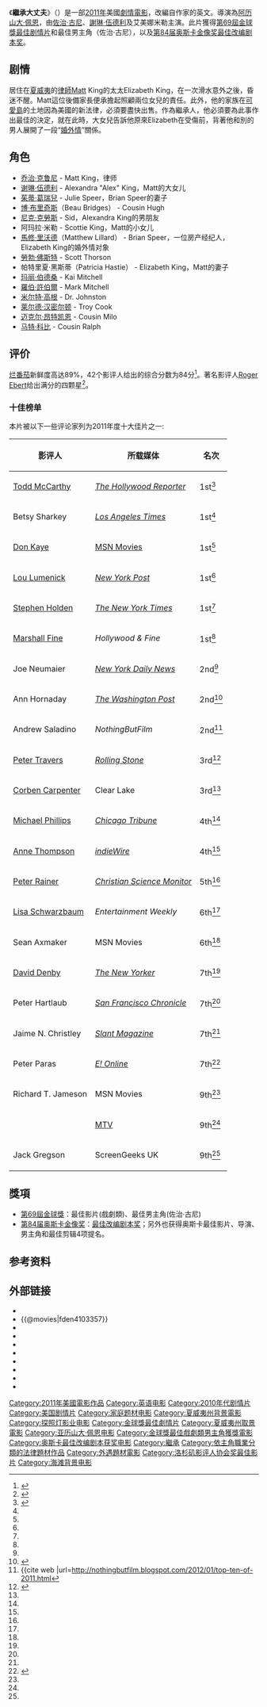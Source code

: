 {{noteTA
|G1=Show
|G2=Movie
}}
{{Infobox Film
| name               = 繼承大丈夫
| original_name      = {{lang|en|The Descendants}}
| image              = The Descendents poster.jpg
| caption            = 美国宣傳海报
| director           = [[阿歷山大·佩恩|阿歷山大·佩恩]]
| producer           = Jim Burke<br />亞歷山大·佩恩<br />Jim Taylor
| screenplay         = 阿歷山大·佩恩<br />Nat Faxon<br />Jim Rash
| based_on  = {{Based on|{{link-en|繼承人生(小說)|The Descendants (novel)}}|{{link-en|卡依·哈特·漢明絲|Kaui Hart Hemmings}}}}
| starring           = [[佐治·古尼|佐治·古尼]]<br />[[谢琳·伍德利|谢琳·伍德利]]<br />Judy Greer<br />Beau Bridges<br />Matthew Lillard<br />Robert Forster
| music              = 
| cinematography     = Phedon Papamichael
| editing            = Kevin Tent
| production_company = Ad Hominem Enterprises
| distributor        = [[福斯探照燈影業|福斯探照燈影業]]
| released           = 2011年9月10日([[多倫多电影节|多倫多电影节]]）<br />{{USA}}：2011年11月18日<br />{{HKG}}：2012年1月26日<br/>{{TWN}}：2012年2月17日
| runtime            = 115 分鐘
| country            = {{美國電影產地}}
| language           = [[英語|英語]]
| budget             = 2000万美元
| gross              = 1.77億美元 <ref>{{cite web |url=http://boxofficemojo.com/movies/?id=descendents.htm |title=The Descendants (2011) |work=[[Box_Office_Mojo|Box Office Mojo]] |publisher=[[IMDb|IMDb]] |accessdate=February 26, 2011 |archive-date=2016-04-17 |archive-url=https://web.archive.org/web/20160417011949/http://www.boxofficemojo.com/movies/?id=descendents.htm |dead-url=no }}</ref>
| cn_name            = 后人（影碟）<br />后裔（福斯）<ref>{{Sinaweibo post |user = 1890650350 |id = DzjxtF599 |title =12部福斯出品的电影即将在上海国际电影节展映！ |name = 20世纪福斯电影 |date = 2016-06-08 |accessdate =  |language=zh-cn}}</ref>
| hk_name            = 繼承大丈夫
| tw_name            = 繼承人生
}}

《'''繼承大丈夫'''》（{{lang-en|'''The Descendants'''}}）是一部[[2011年電影|2011年]]美國[[劇情片|劇情]][[電影|電影]]，改編自作家{{le|卡依·哈特·漢明絲|Kaui Hart Hemmings}}的英文{{le|同名小說|The Descendants (novel)}}。導演為[[阿历山大·佩恩|阿历山大·佩恩]]，由[[佐治·古尼|佐治·古尼]]、[[謝琳·伍德利|謝琳·伍德利]]及艾美娜米勒主演。此片獲得[[第69屆金球獎|第69屆金球獎]][[金球獎最佳戲劇類影片|最佳剧情片]]和最佳男主角（佐治·古尼），以及[[第84届奥斯卡金像奖|第84届奥斯卡金像奖]][[奥斯卡最佳改编剧本奖|最佳改编剧本奖]]。

==剧情==
居住在[[夏威夷|夏威夷]]的[[律師|律師]]Matt King的太太Elizabeth King，在一次滑水意外之後，昏迷不醒。Matt這位後備家長便承擔起照顧兩位女兒的責任。此外，他的家族在[[可愛島|可愛島]]的土地因為美國的新法律，必須要盡快出售。作為繼承人，他必須要為此事作出最佳的決定，就在此時，大女兒告訴他原來Elizabeth在受傷前，背著他和別的男人展開了一段“[[婚外情|婚外情]]”關係。

== 角色 ==
* [[乔治·克鲁尼|乔治·克鲁尼]] - Matt King，律师
* [[谢琳·伍德利|谢琳·伍德利]] - Alexandra "Alex" King，Matt的大女儿
* [[茱蒂·葛瑞兒|茱蒂·葛瑞兒]] - Julie Speer，Brian Speer的妻子
* [[博·布里奇斯|博·布里奇斯]]（Beau Bridges） - Cousin Hugh
* [[尼克·克勞斯|尼克·克勞斯]] - Sid，Alexandra King的男朋友
* 阿玛拉·米勒 - Scottie King，Matt的小女儿
* [[馬修·里沃德|馬修·里沃德]]（Matthew Lillard） - Brian Speer，一位房产经纪人，Elizabeth King的婚外情对象
* [[勞勃·佛斯特|勞勃·佛斯特]] - Scott Thorson
* 帕特里夏·黑斯蒂（Patricia Hastie） - Elizabeth King，Matt的妻子
* [[玛丽·伯德桑|玛丽·伯德桑]] - Kai Mitchell
* [[羅伯·許伯爾|羅伯·許伯爾]] - Mark Mitchell
* [[米尔特·高根|米尔特·高根]] - Dr. Johnston
* [[莱尔德·汉密尔顿|莱尔德·汉密尔顿]] - Troy Cook
* [[迈克尔·昂特凯恩|迈克尔·昂特凯恩]] - Cousin Milo
* [[马特·科比|马特·科比]] - Cousin Ralph

== 评价 ==
[[烂番茄|烂番茄]]新鲜度高达89%，42个影评人给出的综合分数为84分<ref>{{metacritic film|the-descendants|The Descendants}}</ref>。著名影评人[[Roger_Ebert|Roger Ebert]]给出满分的四颗星<ref>{{cite web|last=Ebert|first=Roger|title=The Descendants|url=http://rogerebert.suntimes.com/apps/pbcs.dll/article?AID=/20111116/REVIEWS/111119988|access-date=2022-03-02|archive-date=2012-07-22|archive-url=https://web.archive.org/web/20120722193231/http://rogerebert.suntimes.com/apps/pbcs.dll/article?AID=%2F20111116%2FREVIEWS%2F111119988|dead-url=no}}</ref>。

=== 十佳榜单 ===
本片被以下一些评论家列为2011年度十大佳片之一:
{| class="wikitable" style="font-size: 95%;"
|-
! 影评人
! 所载媒体
! 名次
|-
| [[Todd_McCarthy|Todd McCarthy]] ||''[[The_Hollywood_Reporter|The Hollywood Reporter]]'' ||1st<ref name="metacritic top ten">{{cite web |url=http://www.metacritic.com/feature/movie-critic-best-of-2011-top-ten-lists |title=2011 Film Critic Top Ten Lists (Updated Dec. 22) |first=Jason |last=Dietz |work=[[Metacritic|Metacritic]] |publisher=[[CBS_Interactive|CBS Interactive]] |date=December 8, 2011 |accessdate=December 24, 2011 |archive-date=2017-05-10 |archive-url=https://web.archive.org/web/20170510134309/http://www.metacritic.com/feature/movie-critic-best-of-2011-top-ten-lists |dead-url=no }}</ref>
|-
| Betsy Sharkey ||''[[Los_Angeles_Times|Los Angeles Times]]''||1st<ref name="metacritic top ten" />
|-
| [[Don_Kaye|Don Kaye]] ||[[MSN|MSN Movies]]||1st<ref name="metacritic top ten" />
|-
| [[Lou_Lumenick|Lou Lumenick]] ||''[[New_York_Post|New York Post]]''||1st<ref name="metacritic top ten" />
|-
| [[Stephen_Holden|Stephen Holden]] ||''[[The_New_York_Times|The New York Times]]''||1st<ref name="metacritic top ten" />
|-
| [[Marshall_Fine|Marshall Fine]] ||''Hollywood & Fine''||1st<ref name="metacritic top ten" />
|-
| Joe Neumaier ||''[[New_York_Daily_News|New York Daily News]]''||2nd<ref name="metacritic top ten" />
|-
| Ann Hornaday ||''[[The_Washington_Post|The Washington Post]]''||2nd<ref>{{cite web |url=http://www.washingtonpost.com/lifestyle/style/ann-hornadays-best-films-of-2011/2011/12/07/gIQAKpItfO_gallery.html#photo=9 |title=ann-hornadays-best-films-of-2011 |first=Ann |last=Hornaday |work=The Washington Post |publisher=The Washington Post Company |date=December 10, 2011 |accessdate=December 24, 2011 |archive-date=2020-05-27 |archive-url=https://web.archive.org/web/20200527082949/https://www.washingtonpost.com/lifestyle/style/ann-hornadays-best-films-of-2011/2011/12/07/gIQAKpItfO_gallery.html#photo=9 |dead-url=no }}</ref>
|-
| Andrew Saladino ||''NothingButFilm'' ||2nd<ref>{{cite web |url=http://nothingbutfilm.blogspot.com/2012/01/top-ten-of-2011.html</ref>
|-
| [[Peter_Travers|Peter Travers]] ||''[[Rolling_Stone|Rolling Stone]]'' ||3rd<ref>{{cite web |url=http://www.rollingstone.com/movies/lists/10-best-movies-of-2011-20111207/the-descendants-19691231 |title=10 Best Movies of 2011: The Descendendants |first=Peter |last=Travers |work=Rolling Stone |publisher=Jann Wenner |date=December 8, 2011 |accessdate=December 24, 2011 |archive-date=2018-06-27 |archive-url=https://web.archive.org/web/20180627005313/https://www.rollingstone.com/movies/lists/10-best-movies-of-2011-20111207/the-descendants-19691231 |dead-url=no }}</ref>
|-
| [[Corben_Carpenter|Corben Carpenter]] ||Clear Lake||3rd<ref name="metacritic top ten" />
|-
| [[Michael_Phillips_(critic)|Michael Phillips]] ||''[[Chicago_Tribune|Chicago Tribune]]''||4th<ref name="metacritic top ten" />
|-
| [[Anne_Thompson_(film_critic)|Anne Thompson]] ||''[[indieWire|indieWire]]''||4th<ref name="metacritic top ten" />
|-
| [[Peter_Rainer|Peter Rainer]] ||''[[Christian_Science_Monitor|Christian Science Monitor]]''||5th<ref name="metacritic top ten" />
|-
| [[Lisa_Schwarzbaum|Lisa Schwarzbaum]] ||''Entertainment Weekly''||6th<ref name="metacritic top ten" />
|-
| Sean Axmaker ||MSN Movies||6th<ref name="metacritic top ten" />
|-
| [[David_Denby|David Denby]] ||''[[The_New_Yorker|The New Yorker]]''||7th<ref name="metacritic top ten" />
|-
| Peter Hartlaub ||''[[San_Francisco_Chronicle|San Francisco Chronicle]]''||7th<ref name="metacritic top ten" />
|-
| Jaime N. Christley ||''[[Slant_Magazine|Slant Magazine]]''||7th<ref name="metacritic top ten" />
|-
| Peter Paras ||''[[E!_Online|E! Online]]''||7th<ref>{{cite web|last=Paras|first=Peter|title=Top 10 Movies of 2011|url=http://uk.eonline.com/photos/gallery.jsp?galleryUUID=4185#158358|work=[[E!_Online|E! Online]]|accessdate=December 25, 2011|date=December 16, 2011}}{{dead link|date=2018年1月 |bot=InternetArchiveBot |fix-attempted=yes }}</ref>
|-
| Richard T. Jameson ||MSN Movies||9th<ref name="metacritic top ten" />
|-
| {{n/a}} ||[[MTV|MTV]]||9th<ref name="metacritic top ten" />
|-
| Jack Gregson ||ScreenGeeks UK||9th<ref name="metacritic top ten" />
|}

==獎項==
*[[第69屆金球獎|第69屆金球獎]]：最佳影片(戲劇類)、最佳男主角(佐治·古尼)
*[[第84届奥斯卡金像奖|第84届奥斯卡金像奖]]：[[奥斯卡最佳改编剧本奖|最佳改编剧本奖]]；另外也获得奥斯卡最佳影片、导演、男主角和最佳剪辑4项提名。

== 参考资料 ==
{{reflist|2}}

== 外部链接 ==
*{{官方網站|http://www.foxsearchlight.com/thedescendants/}}
*{{@movies|fden4103357}}
*{{douban}}
*{{Mtime|112197}}
*{{Amg movie|536812}}
*{{rotten-tomatoes|the_descendants_2011}}
*{{mojo title|descendents}}
*{{Tcmdb title|781449}}
*{{metacritic film|the-descendants}}
*{{imdb title|1033575}}

{{Alexander Payne}}
{{金球獎最佳劇情片 2001–2020}}
{{DEFAULTSORT:Descendants}}
[[Category:2011年美國電影作品|Category:2011年美國電影作品]]
[[Category:英语电影|Category:英语电影]]
[[Category:2010年代剧情片|Category:2010年代剧情片]]
[[Category:美国剧情片|Category:美国剧情片]]
[[Category:家庭题材电影|Category:家庭题材电影]]
[[Category:夏威夷州背景電影|Category:夏威夷州背景電影]]
[[Category:探照灯影业电影|Category:探照灯影业电影]]
[[Category:金球獎最佳劇情片|Category:金球獎最佳劇情片]]
[[Category:夏威夷州取景電影|Category:夏威夷州取景電影]]
[[Category:亚历山大·佩恩电影|Category:亚历山大·佩恩电影]]
[[Category:金球獎最佳戲劇類男主角獲獎電影|Category:金球獎最佳戲劇類男主角獲獎電影]]
[[Category:奥斯卡最佳改编剧本获奖电影|Category:奥斯卡最佳改编剧本获奖电影]]
[[Category:繼承|Category:繼承]]
[[Category:依主角職業分類的法律題材作品|Category:依主角職業分類的法律題材作品]]
[[Category:外遇題材電影|Category:外遇題材電影]]
[[Category:洛杉矶影评人协会奖最佳影片|Category:洛杉矶影评人协会奖最佳影片]]
[[Category:海滩背景电影|Category:海滩背景电影]]